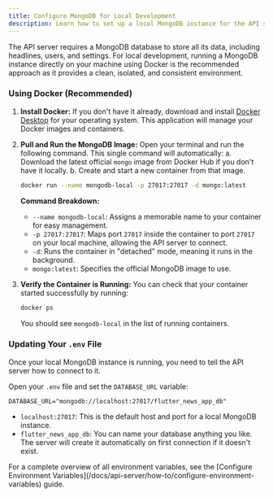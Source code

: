 ```yaml
---
title: Configure MongoDB for Local Development
description: Learn how to set up a local MongoDB instance for the API server.
---
```



The API server requires a MongoDB database to store all its data, including headlines, users, and settings. For local development, running a MongoDB instance directly on your machine using Docker is the recommended approach as it provides a clean, isolated, and consistent environment.

### Using Docker (Recommended)

1.  **Install Docker:**
    If you don't have it already, download and install [Docker Desktop](https://www.docker.com/products/docker-desktop/) for your operating system. This application will manage your Docker images and containers.

2.  **Pull and Run the MongoDB Image:**
    Open your terminal and run the following command. This single command will automatically:
    a.  Download the latest official `mongo` image from Docker Hub if you don't have it locally.
    b.  Create and start a new container from that image.

    ```bash
    docker run --name mongodb-local -p 27017:27017 -d mongo:latest
    ```

    **Command Breakdown:**
    -   `--name mongodb-local`: Assigns a memorable name to your container for easy management.
    -   `-p 27017:27017`: Maps port `27017` inside the container to port `27017` on your local machine, allowing the API server to connect.
    -   `-d`: Runs the container in "detached" mode, meaning it runs in the background.
    -   `mongo:latest`: Specifies the official MongoDB image to use.

3.  **Verify the Container is Running:**
    You can check that your container started successfully by running:
    ```bash
    docker ps
    ```
    You should see `mongodb-local` in the list of running containers.

### Updating Your `.env` File

Once your local MongoDB instance is running, you need to tell the API server how to connect to it.

Open your `.env` file and set the `DATABASE_URL` variable:

```env
DATABASE_URL="mongodb://localhost:27017/flutter_news_app_db"
```

-   `localhost:27017`: This is the default host and port for a local MongoDB instance.
-   `flutter_news_app_db`: You can name your database anything you like. The server will create it automatically on first connection if it doesn't exist.

<Aside type="tip">
For a complete overview of all environment variables, see the [Configure Environment Variables](/docs/api-server/how-to/configure-environment-variables) guide.
</Aside>
